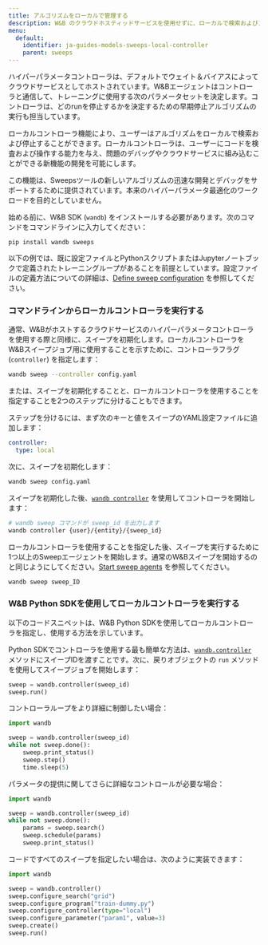 ```yaml
---
title: アルゴリズムをローカルで管理する
description: W&B のクラウドホスティッドサービスを使用せずに、ローカルで検索およびストップアルゴリズムを実行します。
menu:
  default:
    identifier: ja-guides-models-sweeps-local-controller
    parent: sweeps
---
```


ハイパーパラメータコントローラは、デフォルトでウェイト＆バイアスによってクラウドサービスとしてホストされています。W&Bエージェントはコントローラと通信して、トレーニングに使用する次のパラメータセットを決定します。コントローラは、どのrunを停止するかを決定するための早期停止アルゴリズムの実行も担当しています。

ローカルコントローラ機能により、ユーザーはアルゴリズムをローカルで検索および停止することができます。ローカルコントローラは、ユーザーにコードを検査および操作する能力を与え、問題のデバッグやクラウドサービスに組み込むことができる新機能の開発を可能にします。

<Warning>
この機能は、Sweepsツールの新しいアルゴリズムの迅速な開発とデバッグをサポートするために提供されています。本来のハイパーパラメータ最適化のワークロードを目的としていません。
</Warning>

始める前に、W&B SDK (`wandb`) をインストールする必要があります。次のコマンドをコマンドラインに入力してください：

```
pip install wandb sweeps 
```

以下の例では、既に設定ファイルとPythonスクリプトまたはJupyterノートブックで定義されたトレーニングループがあることを前提としています。設定ファイルの定義方法についての詳細は、[Define sweep configuration](/ja/models/sweeps/define-sweep-configuration/) を参照してください。

### コマンドラインからローカルコントローラを実行する

通常、W&Bがホストするクラウドサービスのハイパーパラメータコントローラを使用する際と同様に、スイープを初期化します。ローカルコントローラをW&Bスイープジョブ用に使用することを示すために、コントローラフラグ (`controller`) を指定します：

```bash
wandb sweep --controller config.yaml
```

または、スイープを初期化することと、ローカルコントローラを使用することを指定することを2つのステップに分けることもできます。

ステップを分けるには、まず次のキーと値をスイープのYAML設定ファイルに追加します：

```yaml
controller:
  type: local
```

次に、スイープを初期化します：

```bash
wandb sweep config.yaml
```

スイープを初期化した後、[`wandb controller`](/ja/models/ref/python/controller) を使用してコントローラを開始します：

```bash
# wandb sweep コマンドが sweep_id を出力します
wandb controller {user}/{entity}/{sweep_id}
```

ローカルコントローラを使用することを指定した後、スイープを実行するために1つ以上のSweepエージェントを開始します。通常のW&Bスイープを開始するのと同じようにしてください。[Start sweep agents](/ja/models/sweeps/start-sweep-agents/) を参照してください。

```bash
wandb sweep sweep_ID
```

### W&B Python SDKを使用してローカルコントローラを実行する

以下のコードスニペットは、W&B Python SDKを使用してローカルコントローラを指定し、使用する方法を示しています。

Python SDKでコントローラを使用する最も簡単な方法は、[`wandb.controller`](/ja/models/ref/python/controller) メソッドにスイープIDを渡すことです。次に、戻りオブジェクトの `run` メソッドを使用してスイープジョブを開始します：

```python
sweep = wandb.controller(sweep_id)
sweep.run()
```

コントローラループをより詳細に制御したい場合：

```python
import wandb

sweep = wandb.controller(sweep_id)
while not sweep.done():
    sweep.print_status()
    sweep.step()
    time.sleep(5)
```

パラメータの提供に関してさらに詳細なコントロールが必要な場合：

```python
import wandb

sweep = wandb.controller(sweep_id)
while not sweep.done():
    params = sweep.search()
    sweep.schedule(params)
    sweep.print_status()
```

コードですべてのスイープを指定したい場合は、次のように実装できます：

```python
import wandb

sweep = wandb.controller()
sweep.configure_search("grid")
sweep.configure_program("train-dummy.py")
sweep.configure_controller(type="local")
sweep.configure_parameter("param1", value=3)
sweep.create()
sweep.run()
```